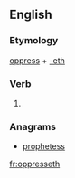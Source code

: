 ==English==

===Etymology===
[[oppress]] + [[-eth]]

===Verb===
{{head|en|verb form}}

# {{en-archaic third-person singular of|oppress}}

===Anagrams===
* [[prophetess#English|prophetess]]

[[fr:oppresseth]]